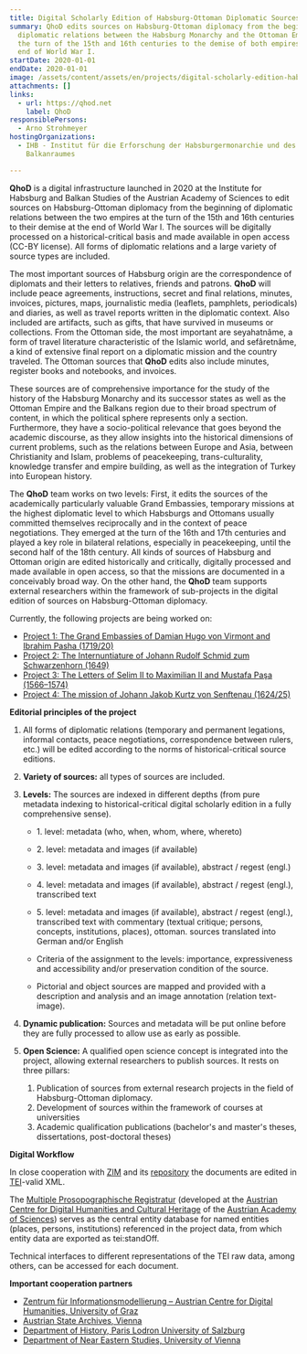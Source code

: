 ```yaml
---
title: Digital Scholarly Edition of Habsburg-Ottoman Diplomatic Sources 1500–1918
summary: QhoD edits sources on Habsburg-Ottoman diplomacy from the beginning of
  diplomatic relations between the Habsburg Monarchy and the Ottoman Empire at
  the turn of the 15th and 16th centuries to the demise of both empires at the
  end of World War I.
startDate: 2020-01-01
endDate: 2020-01-01
image: /assets/content/assets/en/projects/digital-scholarly-edition-habsburg-ottoman-diplomatic-sources-1500-1918/qhod-federnakronym-rgb-neg_neu2.png
attachments: []
links:
  - url: https://qhod.net
    label: QhoD
responsiblePersons:
  - Arno Strohmeyer
hostingOrganizations:
  - IHB - Institut für die Erforschung der Habsburgermonarchie und des
    Balkanraumes

---
```

**QhoD** is a digital infrastructure launched in 2020 at the Institute for Habsburg and Balkan Studies of the Austrian Academy of Sciences to edit sources on Habsburg-Ottoman diplomacy from the beginning of diplomatic relations between the two empires at the turn of the 15th and 16th centuries to their demise at the end of World War I. The sources will be digitally processed on a historical-critical basis and made available in open access (CC-BY license). All forms of diplomatic relations and a large variety of source types are included.

The most important sources of Habsburg origin are the correspondence of diplomats and their letters to relatives, friends and patrons. **QhoD** will include peace agreements, instructions, secret and final relations, minutes, invoices, pictures, maps, journalistic media (leaflets, pamphlets, periodicals) and diaries, as well as travel reports written in the diplomatic context. Also included are artifacts, such as gifts, that have survived in museums or collections. From the Ottoman side, the most important are seyahatnâme, a form of travel literature characteristic of the Islamic world, and sefâretnâme, a kind of extensive final report on a diplomatic mission and the country traveled. The Ottoman sources that **QhoD** edits also include minutes, register books and notebooks, and invoices.

These sources are of comprehensive importance for the study of the history of the Habsburg Monarchy and its successor states as well as the Ottoman Empire and the Balkans region due to their broad spectrum of content, in which the political sphere represents only a section. Furthermore, they have a socio-political relevance that goes beyond the academic discourse, as they allow insights into the historical dimensions of current problems, such as the relations between Europe and Asia, between Christianity and Islam, problems of peacekeeping, trans-culturality, knowledge transfer and empire building, as well as the integration of Turkey into European history.

The **QhoD** team works on two levels: First, it edits the sources of the academically particularly valuable Grand Embassies, temporary missions at the highest diplomatic level to which Habsburgs and Ottomans usually committed themselves reciprocally and in the context of peace negotiations. They emerged at the turn of the 16th and 17th centuries and played a key role in bilateral relations, especially in peacekeeping, until the second half of the 18th century. All kinds of sources of Habsburg and Ottoman origin are edited historically and critically, digitally processed and made available in open access, so that the missions are documented in a conceivably broad way. On the other hand, the **QhoD** team supports external researchers within the framework of sub-projects in the digital edition of sources on Habsburg-Ottoman diplomacy.

Currently, the following projects are being worked on:

*   [Project 1: The Grand Embassies of Damian Hugo von Virmont and Ibrahim Pasha (1719/20)](https://qhod.net/context:vipa)
*   [Project 2: The Internuntiature of Johann Rudolf Schmid zum Schwarzenhorn (1649)](https://qhod.net/context:dipko)
*   [Project 3: The Letters of Selim II to Maximilian II and Mustafa Paşa (1566–1574)](https://qhod.net/context:sema)
*   [Project 4: The mission of Johann Jakob Kurtz von Senftenau (1624/25)](https://qhod.net/archive/objects/context:qhod/methods/sdef:Context/get?mode=kuse-preview)

**Editorial principles of the project**

1.  All forms of diplomatic relations (temporary and permanent legations, informal contacts, peace negotiations, correspondence between rulers, etc.) will be edited according to the norms of historical-critical source editions.
2.  **Variety of sources:** all types of sources are included.
3.  **Levels:** The sources are indexed in different depths (from pure metadata indexing to historical-critical digital scholarly edition in a fully comprehensive sense).

    *   1\. level: metadata (who, when, whom, where, whereto)
    *   2\. level: metadata and images (if available)
    *   3\. level: metadata and images (if available), abstract / regest (engl.)
    *   4\. level: metadata and images (if available), abstract / regest (engl.), transcribed text
    *   5\. level: metadata and images (if available), abstract / regest (engl.), transcribed text with commentary (textual critique; persons, concepts, institutions, places), ottoman. sources translated into German and/or English

    *   Criteria of the assignment to the levels: importance, expressiveness and accessibility and/or preservation condition of the source.
    *   Pictorial and object sources are mapped and provided with a description and analysis and an image annotation (relation text-image).
4.  **Dynamic publication:** Sources and metadata will be put online before they are fully processed to allow use as early as possible.
5.  **Open Science:** A qualified open science concept is integrated into the project, allowing external researchers to publish sources. It rests on three pillars:
    1.  Publication of sources from external research projects in the field of Habsburg-Ottoman diplomacy.
    2.  Development of sources within the framework of courses at universities
    3.  Academic qualification publications (bachelor's and master's theses, dissertations, post-doctoral theses)

**Digital Workflow**

In close cooperation with [ZIM](https://zim.uni-graz.at/) and its [repository](https://gams.uni-graz.at/) the documents are edited in [TEI](https://www.tei-c.org/)\-valid XML.

The [Multiple Prosopographische Registratur](https://mpr.acdh.oeaw.ac.at/) (developed at the [Austrian Centre for Digital Humanities and Cultural Heritage](https://acdh.oeaw.ac.at/) of the [Austrian Academy of Sciences](https://www.oeaw.ac.at/)) serves as the central entity database for named entities (places, persons, institutions) referenced in the project data, from which entity data are exported as tei:standOff.

Technical interfaces to different representations of the TEI raw data, among others, can be accessed for each document.

**Important cooperation partners**

*   [Zentrum für Informationsmodellierung – Austrian Centre for Digital Humanities, University of Graz](https://zim.uni-graz.at/)
*   [Austrian State Archives, Vienna](https://www.oesta.gv.at/)
*   [Department of History, Paris Lodron University of Salzburg](https://www.plus.ac.at/geschichte/)
*   [Department of Near Eastern Studies, University of Vienna](https://orientalistik.univie.ac.at/)
